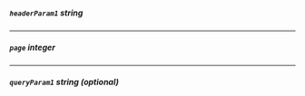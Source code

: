 


##### `headerParam1` _string_
---


##### `page` _integer_
---


##### `queryParam1` _string (optional)_




